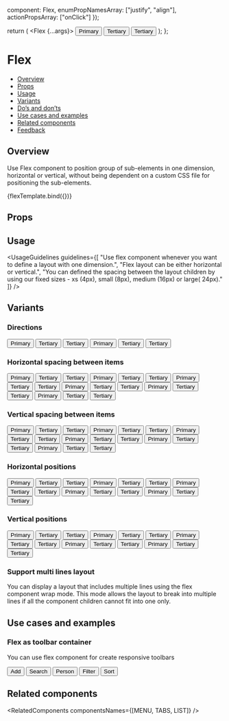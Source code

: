 
  component: Flex,
  enumPropNamesArray: ["justify", "align"],
  actionPropsArray: ["onClick"]
});

<Meta title="Layout/Flex" component={Flex} argTypes={metaSettings.argTypes} decorators={metaSettings.decorators} />

  return (
    <Flex {...args}>
      <Button>Primary</Button>
      <Button kind={Button.kinds.TERTIARY}>Tertiary</Button>
      <Button kind={Button.kinds.TERTIARY}>Tertiary</Button>
    </Flex>
  );
};

# Flex

- [Overview](#overview)
- [Props](#props)
- [Usage](#usage)
- [Variants](#variants)
- [Do’s and don’ts](#dos-and-donts)
- [Use cases and examples](#use-cases-and-examples)
- [Related components](#related-components)
- [Feedback](#feedback)

## Overview

Use Flex component to position group of sub-elements in one dimension, horizontal or vertical, without being dependent on a custom CSS file for positioning the sub-elements.

<Canvas>
  <Story name="Overview" args={{}}>
    {flexTemplate.bind({})}
  </Story>
</Canvas>

## Props

<ArgsTable story="Overview" />

## Usage

<UsageGuidelines
  guidelines={[
    "Use flex component whenever you want to define a layout with one dimension.",
    "Flex layout can be either horizontal or vertical.",
    "You can defined the spacing between the layout children by using our fixed sizes - xs (4px), small (8px), medium (16px) or large( 24px)."
  ]}
/>

## Variants

### Directions

<Canvas>
  <Story name="Directions">
    <div className={styles["story-container"]}>
      <StoryDescription description="Horizontal">
        <Flex>
          <Button>Primary</Button>
          <Button kind={Button.kinds.TERTIARY}>Tertiary</Button>
          <Button kind={Button.kinds.TERTIARY}>Tertiary</Button>
        </Flex>
      </StoryDescription>
      <StoryDescription description="Vertical">
        <Flex direction={Flex.directions.COLUMN}>
          <Button>Primary</Button>
          <Button kind={Button.kinds.TERTIARY}>Tertiary</Button>
          <Button kind={Button.kinds.TERTIARY}>Tertiary</Button>
        </Flex>
      </StoryDescription>
    </div>
  </Story>
</Canvas>

### Horizontal spacing between items

<Canvas>
  <Story name="Horizontal spacing between items">
    <div className={styles["story-container"]}>
      <StoryDescription description="No spacing between items">
        <Flex gap={Flex.gaps.NONE}>
          <Button>Primary</Button>
          <Button kind={Button.kinds.TERTIARY}>Tertiary</Button>
          <Button kind={Button.kinds.TERTIARY}>Tertiary</Button>
        </Flex>
      </StoryDescription>
      <StoryDescription description="Extra small spacing between items">
        <Flex gap={Flex.gaps.XS}>
          <Button>Primary</Button>
          <Button kind={Button.kinds.TERTIARY}>Tertiary</Button>
          <Button kind={Button.kinds.TERTIARY}>Tertiary</Button>
        </Flex>
      </StoryDescription>
      <StoryDescription description="Small spacing between items">
        <Flex gap={Flex.gaps.SMALL}>
          <Button>Primary</Button>
          <Button kind={Button.kinds.TERTIARY}>Tertiary</Button>
          <Button kind={Button.kinds.TERTIARY}>Tertiary</Button>
        </Flex>
      </StoryDescription>
      <StoryDescription description="Medium spacing between items">
        <Flex gap={Flex.gaps.MEDIUM}>
          <Button>Primary</Button>
          <Button kind={Button.kinds.TERTIARY}>Tertiary</Button>
          <Button kind={Button.kinds.TERTIARY}>Tertiary</Button>
        </Flex>
      </StoryDescription>
      <StoryDescription description="Large spacing between items">
        <Flex gap={Flex.gaps.LARGE}>
          <Button>Primary</Button>
          <Button kind={Button.kinds.TERTIARY}>Tertiary</Button>
          <Button kind={Button.kinds.TERTIARY}>Tertiary</Button>
        </Flex>
      </StoryDescription>
      <StoryDescription description="Custom spacing between items">
        <Flex gap={32}>
          <Button>Primary</Button>
          <Button kind={Button.kinds.TERTIARY}>Tertiary</Button>
          <Button kind={Button.kinds.TERTIARY}>Tertiary</Button>
        </Flex>
      </StoryDescription>
    </div>
  </Story>
</Canvas>

### Vertical spacing between items

<Canvas>
  <Story name="Vertical spacing between items">
    <Flex style={{ width: "100%" }} justify={Flex.justify.SPACE_AROUND}>
      <StoryDescription description="No spacing between items" vertical>
        <Flex gap={Flex.gaps.NONE} direction={Flex.directions.COLUMN}>
          <Button>Primary</Button>
          <Button kind={Button.kinds.TERTIARY}>Tertiary</Button>
          <Button kind={Button.kinds.TERTIARY}>Tertiary</Button>
        </Flex>
      </StoryDescription>
      <StoryDescription description="Extra small spacing between items" vertical>
        <Flex gap={Flex.gaps.XS} direction={Flex.directions.COLUMN}>
          <Button>Primary</Button>
          <Button kind={Button.kinds.TERTIARY}>Tertiary</Button>
          <Button kind={Button.kinds.TERTIARY}>Tertiary</Button>
        </Flex>
      </StoryDescription>
      <StoryDescription description="Small spacing between items" vertical>
        <Flex gap={Flex.gaps.SMALL} direction={Flex.directions.COLUMN}>
          <Button>Primary</Button>
          <Button kind={Button.kinds.TERTIARY}>Tertiary</Button>
          <Button kind={Button.kinds.TERTIARY}>Tertiary</Button>
        </Flex>
      </StoryDescription>
      <StoryDescription description="Medium spacing between items" vertical>
        <Flex gap={Flex.gaps.MEDIUM} direction={Flex.directions.COLUMN}>
          <Button>Primary</Button>
          <Button kind={Button.kinds.TERTIARY}>Tertiary</Button>
          <Button kind={Button.kinds.TERTIARY}>Tertiary</Button>
        </Flex>
      </StoryDescription>
      <StoryDescription description="Large spacing between items" vertical>
        <Flex gap={Flex.gaps.LARGE} direction={Flex.directions.COLUMN}>
          <Button>Primary</Button>
          <Button kind={Button.kinds.TERTIARY}>Tertiary</Button>
          <Button kind={Button.kinds.TERTIARY}>Tertiary</Button>
        </Flex>
      </StoryDescription>
      <StoryDescription description="Custom spacing between items" vertical>
        <Flex gap={32} direction={Flex.directions.COLUMN}>
          <Button>Primary</Button>
          <Button kind={Button.kinds.TERTIARY}>Tertiary</Button>
          <Button kind={Button.kinds.TERTIARY}>Tertiary</Button>
        </Flex>
      </StoryDescription>
    </Flex>
  </Story>
</Canvas>

### Horizontal positions

<Canvas>
  <Story name="Horizontal positions">
    <div className={styles["story-container"]} style={{ width: "100%" }}>
      <StoryDescription description="Start position">
        <Flex justify={Flex.justify.START} style={{ width: "100%" }}>
          <Button>Primary</Button>
          <Button kind={Button.kinds.TERTIARY}>Tertiary</Button>
          <Button kind={Button.kinds.TERTIARY}>Tertiary</Button>
        </Flex>
      </StoryDescription>
      <StoryDescription description="Center position">
        <Flex justify={Flex.justify.CENTER} style={{ width: "100%" }}>
          <Button>Primary</Button>
          <Button kind={Button.kinds.TERTIARY}>Tertiary</Button>
          <Button kind={Button.kinds.TERTIARY}>Tertiary</Button>
        </Flex>
      </StoryDescription>
      <StoryDescription description="End position">
        <Flex justify={Flex.justify.END} style={{ width: "100%" }}>
          <Button>Primary</Button>
          <Button kind={Button.kinds.TERTIARY}>Tertiary</Button>
          <Button kind={Button.kinds.TERTIARY}>Tertiary</Button>
        </Flex>
      </StoryDescription>
      <StoryDescription description="Space between position">
        <Flex justify={Flex.justify.SPACE_BETWEEN} style={{ width: "100%" }}>
          <Button>Primary</Button>
          <Button kind={Button.kinds.TERTIARY}>Tertiary</Button>
          <Button kind={Button.kinds.TERTIARY}>Tertiary</Button>
        </Flex>
      </StoryDescription>
      <StoryDescription description="Space around position">
        <Flex justify={Flex.justify.SPACE_AROUND} style={{ width: "100%" }}>
          <Button>Primary</Button>
          <Button kind={Button.kinds.TERTIARY}>Tertiary</Button>
          <Button kind={Button.kinds.TERTIARY}>Tertiary</Button>
        </Flex>
      </StoryDescription>
    </div>
  </Story>
</Canvas>

### Vertical positions

<Canvas>
  <Story name="Vertical positions">
    <Flex style={{ width: "100%" }} justify={Flex.justify.SPACE_AROUND}>
      <StoryDescription description="Start position" vertical>
        <Flex justify={Flex.justify.START} style={{ height: "300px" }} direction={Flex.directions.COLUMN}>
          <Button>Primary</Button>
          <Button kind={Button.kinds.TERTIARY}>Tertiary</Button>
          <Button kind={Button.kinds.TERTIARY}>Tertiary</Button>
        </Flex>
      </StoryDescription>
      <StoryDescription description="Center position" vertical>
        <Flex justify={Flex.justify.CENTER} style={{ height: "300px" }} direction={Flex.directions.COLUMN}>
          <Button>Primary</Button>
          <Button kind={Button.kinds.TERTIARY}>Tertiary</Button>
          <Button kind={Button.kinds.TERTIARY}>Tertiary</Button>
        </Flex>
      </StoryDescription>
      <StoryDescription description="End position" vertical>
        <Flex justify={Flex.justify.END} style={{ height: "300px" }} direction={Flex.directions.COLUMN}>
          <Button>Primary</Button>
          <Button kind={Button.kinds.TERTIARY}>Tertiary</Button>
          <Button kind={Button.kinds.TERTIARY}>Tertiary</Button>
        </Flex>
      </StoryDescription>
      <StoryDescription description="Space between position" vertical>
        <Flex justify={Flex.justify.SPACE_BETWEEN} style={{ height: "300px" }} direction={Flex.directions.COLUMN}>
          <Button>Primary</Button>
          <Button kind={Button.kinds.TERTIARY}>Tertiary</Button>
          <Button kind={Button.kinds.TERTIARY}>Tertiary</Button>
        </Flex>
      </StoryDescription>
      <StoryDescription description="Space around position" vertical>
        <Flex justify={Flex.justify.SPACE_AROUND} style={{ height: "300px" }} direction={Flex.directions.COLUMN}>
          <Button>Primary</Button>
          <Button kind={Button.kinds.TERTIARY}>Tertiary</Button>
          <Button kind={Button.kinds.TERTIARY}>Tertiary</Button>
        </Flex>
      </StoryDescription>
    </Flex>
  </Story>
</Canvas>

### Support multi lines layout

You can display a layout that includes multiple lines using the flex component wrap mode.
This mode allows the layout to break into multiple lines if all the component children cannot fit into one only.

<Canvas>
  <Story name="Support multi lines layout">
    <Flex wrap style={{ width: "300px" }} gap={Flex.gaps.SMALL}>
      <Chips className={styles["flex-chip"]} label="Chip 1" />
      <Chips className={styles["flex-chip"]} label="Chip 2" />
      <Chips className={styles["flex-chip"]} label="Chip 3" />
      <Chips className={styles["flex-chip"]} label="Chip 4" />
      <Chips className={styles["flex-chip"]} label="Chip 5" />
      <Chips className={styles["flex-chip"]} label="Chip 6" />
      <Chips className={styles["flex-chip"]} label="Chip 7" />
    </Flex>
  </Story>
</Canvas>

## Use cases and examples

### Flex as toolbar container

You can use flex component for create responsive toolbars

<Canvas>
  <Story name="Flex as toolbar container">
    <Flex>
      <Button leftIcon={Add}>Add</Button>
      <Button kind={Button.kinds.TERTIARY} leftIcon={Search}>
        Search
      </Button>
      <Button kind={Button.kinds.TERTIARY} leftIcon={Person}>
        Person
      </Button>
      <Button kind={Button.kinds.TERTIARY} leftIcon={Filter}>
        Filter
      </Button>
      <Button kind={Button.kinds.TERTIARY} leftIcon={Sort}>
        Sort
      </Button>
    </Flex>
  </Story>
</Canvas>

## Related components

<RelatedComponents componentsNames={[MENU, TABS, LIST]} />
